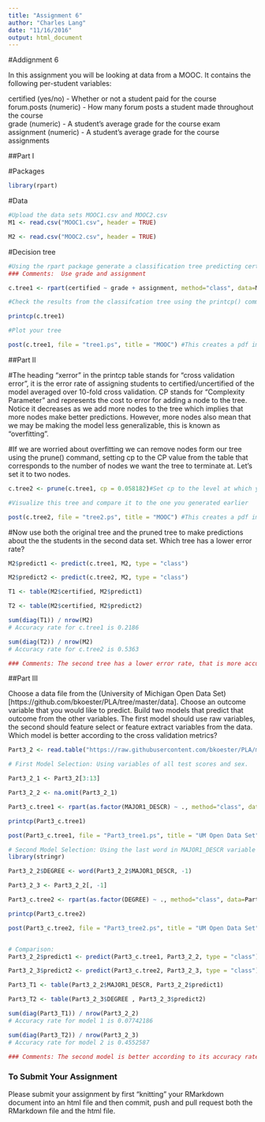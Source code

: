```yaml
---
title: "Assignment 6"
author: "Charles Lang"
date: "11/16/2016"
output: html_document
---
```

#Addignment 6

In this assignment you will be looking at data from a MOOC. It contains the following per-student variables:

certified (yes/no) - Whether or not a student paid for the course  
forum.posts (numeric) - How many forum posts a student made throughout the course  
grade (numeric) - A student's average grade for the course exam  
assignment (numeric) - A student's average grade for the course assignments  

##Part I

#Packages
```r
library(rpart)
```

#Data
```r
#Upload the data sets MOOC1.csv and MOOC2.csv
M1 <- read.csv("MOOC1.csv", header = TRUE)

M2 <- read.csv("MOOC2.csv", header = TRUE)

```

#Decision tree
```r
#Using the rpart package generate a classification tree predicting certified from the other variables in the M1 data frame. Which variables should you use?
### Comments:  Use grade and assignment

c.tree1 <- rpart(certified ~ grade + assignment, method="class", data=M1)

#Check the results from the classifcation tree using the printcp() command

printcp(c.tree1)

#Plot your tree

post(c.tree1, file = "tree1.ps", title = "MOOC") #This creates a pdf image of the tree

```

##Part II

#The heading "xerror" in the printcp table stands for "cross validation error", it is the error rate of assigning students to certified/uncertified of the model averaged over 10-fold cross validation. CP stands for "Complexity Parameter" and represents the cost to error for adding a node to the tree. Notice it decreases as we add more nodes to the tree which implies that more nodes make better predictions. However, more nodes also mean that we may be making the model less generalizable, this is known as "overfitting".

#If we are worried about overfitting we can remove nodes form our tree using the prune() command, setting cp to the CP value from the table that corresponds to the number of nodes we want the tree to terminate at. Let's set it to two nodes.

```r
c.tree2 <- prune(c.tree1, cp = 0.058182)#Set cp to the level at which you want the tree to end

#Visualize this tree and compare it to the one you generated earlier

post(c.tree2, file = "tree2.ps", title = "MOOC") #This creates a pdf image of the tree
```

#Now use both the original tree and the pruned tree to make predictions about the the students in the second data set. Which tree has a lower error rate?

```r
M2$predict1 <- predict(c.tree1, M2, type = "class")

M2$predict2 <- predict(c.tree2, M2, type = "class")

T1 <- table(M2$certified, M2$predict1)

T2 <- table(M2$certified, M2$predict2)

sum(diag(T1)) / nrow(M2)
# Accuracy rate for c.tree1 is 0.2186

sum(diag(T2)) / nrow(M2)
# Accuracy rate for c.tree2 is 0.5363

### Comments: The second tree has a lower error rate, that is more accurate.

```

##Part III

Choose a data file from the (University of Michigan Open Data Set)[https://github.com/bkoester/PLA/tree/master/data]. Choose an outcome variable that you would like to predict. Build two models that predict that outcome from the other variables. The first model should use raw variables, the second should feature select or feature extract variables from the data. Which model is better according to the cross validation metrics?

```r

Part3_2 <- read.table("https://raw.githubusercontent.com/bkoester/PLA/master/data/student.record.csv", header = TRUE, sep = ",")

# First Model Selection: Using variables of all test scores and sex.

Part3_2_1 <- Part3_2[3:13]

Part3_2_2 <- na.omit(Part3_2_1)

Part3_c.tree1 <- rpart(as.factor(MAJOR1_DESCR) ~ ., method="class", data=Part3_2_2)

printcp(Part3_c.tree1)

post(Part3_c.tree1, file = "Part3_tree1.ps", title = "UM Open Data Set")

# Second Model Selection: Using the last word in MAJOR1_DESCR variable as indication for students' degrees.
library(stringr)

Part3_2_2$DEGREE <- word(Part3_2_2$MAJOR1_DESCR, -1)

Part3_2_3 <- Part3_2_2[, -1]

Part3_c.tree2 <- rpart(as.factor(DEGREE) ~ ., method="class", data=Part3_2_3)

printcp(Part3_c.tree2)

post(Part3_c.tree2, file = "Part3_tree2.ps", title = "UM Open Data Set")


# Comparison:
Part3_2_2$predict1 <- predict(Part3_c.tree1, Part3_2_2, type = "class")

Part3_2_3$predict2 <- predict(Part3_c.tree2, Part3_2_3, type = "class")

Part3_T1 <- table(Part3_2_2$MAJOR1_DESCR, Part3_2_2$predict1)

Part3_T2 <- table(Part3_2_3$DEGREE , Part3_2_3$predict2)

sum(diag(Part3_T1)) / nrow(Part3_2_2)
# Accuracy rate for model 1 is 0.07742186

sum(diag(Part3_T2)) / nrow(Part3_2_3)
# Accuracy rate for model 2 is 0.4552587

### Comments: The second model is better according to its accuracy rates. The model 1's xerror is 0.9866 and the model 2's xerror is 0.90555. This also demonstrates that model 2 is better than model 1.

```


### To Submit Your Assignment

Please submit your assignment by first "knitting" your RMarkdown document into an html file and then commit, push and pull request both the RMarkdown file and the html file.